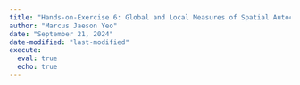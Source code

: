 ```yaml
---
title: "Hands-on-Exercise 6: Global and Local Measures of Spatial Autocorrelation"
author: "Marcus Jaeson Yeo"
date: "September 21, 2024"
date-modified: "last-modified"
execute: 
  eval: true
  echo: true
---
```


```r

```
